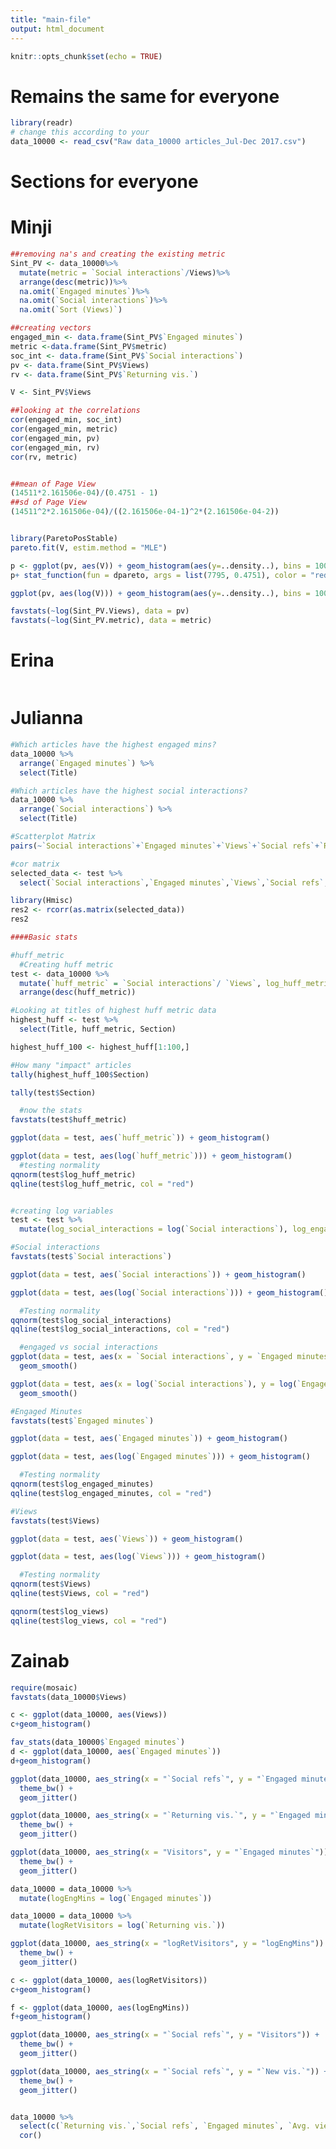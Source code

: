 ```yaml
---
title: "main-file"
output: html_document
---
```


```r
knitr::opts_chunk$set(echo = TRUE)
```

# Remains the same for everyone
```r
library(readr)
# change this according to your
data_10000 <- read_csv("Raw data_10000 articles_Jul-Dec 2017.csv")
```


# Sections for everyone

# Minji

```r
##removing na's and creating the existing metric
Sint_PV <- data_10000%>%
  mutate(metric = `Social interactions`/Views)%>%
  arrange(desc(metric))%>%
  na.omit(`Engaged minutes`)%>%
  na.omit(`Social interactions`)%>%
  na.omit(`Sort (Views)`)

##creating vectors 
engaged_min <- data.frame(Sint_PV$`Engaged minutes`)
metric <-data.frame(Sint_PV$metric)
soc_int <- data.frame(Sint_PV$`Social interactions`)
pv <- data.frame(Sint_PV$Views)
rv <- data.frame(Sint_PV$`Returning vis.`)

V <- Sint_PV$Views

##looking at the correlations
cor(engaged_min, soc_int)
cor(engaged_min, metric)
cor(engaged_min, pv)
cor(engaged_min, rv)
cor(rv, metric)


##mean of Page View
(14511*2.161506e-04)/(0.4751 - 1)
##sd of Page View
(14511^2*2.161506e-04)/((2.161506e-04-1)^2*(2.161506e-04-2))


library(ParetoPosStable)
pareto.fit(V, estim.method = "MLE")

p <- ggplot(pv, aes(V)) + geom_histogram(aes(y=..density..), bins = 100)
p+ stat_function(fun = dpareto, args = list(7795, 0.4751), color = "red")

ggplot(pv, aes(log(V))) + geom_histogram(aes(y=..density..), bins = 100 ) + stat_function(fun = dnorm, args = list(11.68749, 1.013802), color = "red")

favstats(~log(Sint_PV.Views), data = pv)
favstats(~log(Sint_PV.metric), data = metric)
```


# Erina

```r

```


# Julianna 

```r
#Which articles have the highest engaged mins?
data_10000 %>%
  arrange(`Engaged minutes`) %>%
  select(Title)

#Which articles have the highest social interactions?
data_10000 %>%
  arrange(`Social interactions`) %>%
  select(Title)

#Scatterplot Matrix
pairs(~`Social interactions`+`Engaged minutes`+`Views`+`Social refs`+`Returning vis.`, data=data_10000, main="Simple Scatterplot Matrix")

#cor matrix
selected_data <- test %>%
  select(`Social interactions`,`Engaged minutes`,`Views`,`Social refs`,`Returning vis.`, `huff_metric`)

library(Hmisc)
res2 <- rcorr(as.matrix(selected_data))
res2

####Basic stats

#huff_metric
  #Creating huff metric
test <- data_10000 %>%
  mutate(`huff_metric` = `Social interactions`/ `Views`, log_huff_metric = log(huff_metric)) %>%
  arrange(desc(huff_metric))

#Looking at titles of highest huff metric data
highest_huff <- test %>%
  select(Title, huff_metric, Section)

highest_huff_100 <- highest_huff[1:100,]

#How many "impact" articles
tally(highest_huff_100$Section)

tally(test$Section)

  #now the stats
favstats(test$huff_metric)

ggplot(data = test, aes(`huff_metric`)) + geom_histogram()

ggplot(data = test, aes(log(`huff_metric`))) + geom_histogram()
  #testing normality
qqnorm(test$log_huff_metric)
qqline(test$log_huff_metric, col = "red")


#creating log variables
test <- test %>%
  mutate(log_social_interactions = log(`Social interactions`), log_engaged_minutes = log(`Engaged minutes`), log_views = log(`Views`))

#Social interactions
favstats(test$`Social interactions`)

ggplot(data = test, aes(`Social interactions`)) + geom_histogram()

ggplot(data = test, aes(log(`Social interactions`))) + geom_histogram()

  #Testing normality
qqnorm(test$log_social_interactions)
qqline(test$log_social_interactions, col = "red")

  #engaged vs social interactions
ggplot(data = test, aes(x = `Social interactions`, y = `Engaged minutes`)) + geom_point() + 
  geom_smooth()

ggplot(data = test, aes(x = log(`Social interactions`), y = log(`Engaged minutes`))) + geom_point() + 
  geom_smooth()

#Engaged Minutes
favstats(test$`Engaged minutes`)

ggplot(data = test, aes(`Engaged minutes`)) + geom_histogram()

ggplot(data = test, aes(log(`Engaged minutes`))) + geom_histogram()

  #Testing normality
qqnorm(test$log_engaged_minutes)
qqline(test$log_engaged_minutes, col = "red")

#Views
favstats(test$Views)

ggplot(data = test, aes(`Views`)) + geom_histogram()

ggplot(data = test, aes(log(`Views`))) + geom_histogram()

  #Testing normality
qqnorm(test$Views)
qqline(test$Views, col = "red")

qqnorm(test$log_views)
qqline(test$log_views, col = "red")
```


# Zainab

```r
require(mosaic)
favstats(data_10000$Views)

c <- ggplot(data_10000, aes(Views))
c+geom_histogram()

fav_stats(data_10000$`Engaged minutes`)
d <- ggplot(data_10000, aes(`Engaged minutes`))
d+geom_histogram()

ggplot(data_10000, aes_string(x = "`Social refs`", y = "`Engaged minutes`")) +
  theme_bw() +
  geom_jitter()

ggplot(data_10000, aes_string(x = "`Returning vis.`", y = "`Engaged minutes`")) +
  theme_bw() +
  geom_jitter()

ggplot(data_10000, aes_string(x = "Visitors", y = "`Engaged minutes`")) +
  theme_bw() +
  geom_jitter()

data_10000 = data_10000 %>%
  mutate(logEngMins = log(`Engaged minutes`))

data_10000 = data_10000 %>%
  mutate(logRetVisitors = log(`Returning vis.`))

ggplot(data_10000, aes_string(x = "logRetVisitors", y = "logEngMins")) +
  theme_bw() +
  geom_jitter()

c <- ggplot(data_10000, aes(logRetVisitors))
c+geom_histogram()

f <- ggplot(data_10000, aes(logEngMins))
f+geom_histogram()

ggplot(data_10000, aes_string(x = "`Social refs`", y = "Visitors")) +
  theme_bw() +
  geom_jitter()

ggplot(data_10000, aes_string(x = "`Social refs`", y = "`New vis.`")) +
  theme_bw() +
  geom_jitter()


data_10000 %>%
  select(c(`Returning vis.`,`Social refs`, `Engaged minutes`, `Avg. views new vis.`, Views, Visitors, `New vis.`))%>%
  cor()
```



